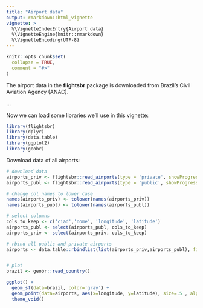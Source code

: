 ```yaml
---
title: "Airport data"
output: rmarkdown::html_vignette
vignette: >
  %\VignetteIndexEntry{Airport data}
  %\VignetteEngine{knitr::rmarkdown}
  %\VignetteEncoding{UTF-8}
---
```


```r
knitr::opts_chunk$set(
  collapse = TRUE,
  comment = "#>"
)
```

The airport data in the **flightsbr** package is downloaded from Brazil’s Civil Aviation Agency (ANAC).

...

Now we can load some libraries we'll use in this vignette:

```r
library(flightsbr)
library(dplyr)
library(data.table)
library(ggplot2)
library(geobr)

```

Download data of all airports:

```r
# download data
airports_priv <- flightsbr::read_airports(type = 'private', showProgress = FALSE)
airports_publ <- flightsbr::read_airports(type = 'public', showProgress = FALSE)

# change col names to lower case
names(airports_priv) <- tolower(names(airports_priv))
names(airports_publ) <- tolower(names(airports_publ))

# select columns
cols_to_keep <- c('ciad','nome', 'longitude', 'latitude')
airports_publ <- select(airports_publ, cols_to_keep)
airports_priv <- select(airports_priv, cols_to_keep)

# rbind all public and private airports
airports <- data.table::rbindlist(list(airports_priv,airports_publ), fill = T)


# plot
brazil <- geobr::read_country()

ggplot() +
  geom_sf(data=brazil, color='gray') +
  geom_point(data=airports, aes(x=longitude, y=latitude), size=.5 , alpha=.4) +
  theme_void()
```


